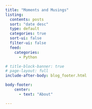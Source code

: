 ```yaml
---
title: "Moments and Musings"
listing:
  contents: posts
  sort: "date desc"
  type: default
  categories: true
  sort-ui: false
  filter-ui: false
  feed: 
    categories: 
      - Python

# title-block-banner: true
# page-layout: full
include-after-body: blog_footer.html

body-footer:
    center: 
      - text: "About"

---
```

